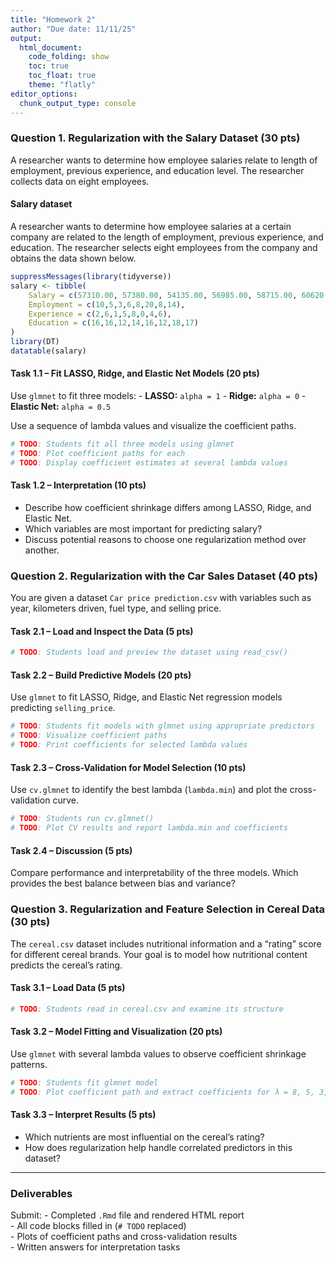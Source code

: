 ```yaml
---
title: "Homework 2"
author: "Due date: 11/11/25"
output:
  html_document:
    code_folding: show
    toc: true
    toc_float: true
    theme: "flatly"
editor_options:
  chunk_output_type: console
---
```


### Question 1. Regularization with the Salary Dataset (30 pts)

A researcher wants to determine how employee salaries relate to length of employment, previous experience, and education level. The researcher collects data on eight employees.  

#### Salary dataset {.tabset}
A researcher wants to determine how employee salaries at a certain company are related to the length of employment, previous experience, and education. The researcher selects eight employees from the company and obtains the data shown below. 

```r
suppressMessages(library(tidyverse))
salary <- tibble(
    Salary = c(57310.00, 57380.00, 54135.00, 56985.00, 58715.00, 60620.00, 59200.00, 60320.00),
    Employment = c(10,5,3,6,8,20,8,14),
    Experience = c(2,6,1,5,8,0,4,6),
    Education = c(16,16,12,14,16,12,18,17)
)
library(DT)                            
datatable(salary)
```

#### Task 1.1 – Fit LASSO, Ridge, and Elastic Net Models (20 pts)

Use `glmnet` to fit three models:
- **LASSO:** `alpha = 1`
- **Ridge:** `alpha = 0`
- **Elastic Net:** `alpha = 0.5`

Use a sequence of lambda values and visualize the coefficient paths.

```r
# TODO: Students fit all three models using glmnet
# TODO: Plot coefficient paths for each
# TODO: Display coefficient estimates at several lambda values
```

#### Task 1.2 – Interpretation (10 pts)

- Describe how coefficient shrinkage differs among LASSO, Ridge, and Elastic Net.  
- Which variables are most important for predicting salary?  
- Discuss potential reasons to choose one regularization method over another.


### Question 2. Regularization with the Car Sales Dataset (40 pts)

You are given a dataset `Car price prediction.csv` with variables such as year, kilometers driven, fuel type, and selling price.

#### Task 2.1 – Load and Inspect the Data (5 pts)

```r
# TODO: Students load and preview the dataset using read_csv()
```

#### Task 2.2 – Build Predictive Models (20 pts)

Use `glmnet` to fit LASSO, Ridge, and Elastic Net regression models predicting `selling_price`.

```r
# TODO: Students fit models with glmnet using appropriate predictors
# TODO: Visualize coefficient paths
# TODO: Print coefficients for selected lambda values
```

#### Task 2.3 – Cross-Validation for Model Selection (10 pts)

Use `cv.glmnet` to identify the best lambda (`lambda.min`) and plot the cross-validation curve.

```r
# TODO: Students run cv.glmnet()
# TODO: Plot CV results and report lambda.min and coefficients
```

#### Task 2.4 – Discussion (5 pts)

Compare performance and interpretability of the three models. Which provides the best balance between bias and variance?


### Question 3. Regularization and Feature Selection in Cereal Data (30 pts)

The `cereal.csv` dataset includes nutritional information and a “rating” score for different cereal brands. Your goal is to model how nutritional content predicts the cereal’s rating.

#### Task 3.1 – Load Data (5 pts)

```r
# TODO: Students read in cereal.csv and examine its structure
```

#### Task 3.2 – Model Fitting and Visualization (20 pts)

Use `glmnet` with several lambda values to observe coefficient shrinkage patterns.

```r
# TODO: Students fit glmnet model
# TODO: Plot coefficient path and extract coefficients for λ = 8, 5, 3, 1
```

#### Task 3.3 – Interpret Results (5 pts)

- Which nutrients are most influential on the cereal’s rating?  
- How does regularization help handle correlated predictors in this dataset?

---

### Deliverables

Submit:
- Completed `.Rmd` file and rendered HTML report  
- All code blocks filled in (`# TODO` replaced)  
- Plots of coefficient paths and cross-validation results  
- Written answers for interpretation tasks
